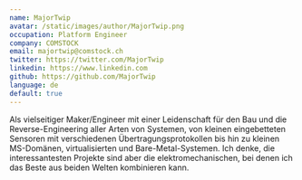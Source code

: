 ```yaml
---
name: MajorTwip
avatar: /static/images/author/MajorTwip.png
occupation: Platform Engineer
company: COMSTOCK
email: majortwip@comstock.ch
twitter: https://twitter.com/MajorTwip
linkedin: https://www.linkedin.com
github: https://github.com/MajorTwip
language: de
default: true
---
```



Als vielseitiger Maker/Engineer mit einer Leidenschaft für den Bau und die Reverse-Engineering aller Arten von Systemen,
von kleinen eingebetteten Sensoren mit verschiedenen Übertragungsprotokollen bis hin zu kleinen MS-Domänen, virtualisierten und Bare-Metal-Systemen.
Ich denke, die interessantesten Projekte sind aber die elektromechanischen, bei denen ich das Beste aus beiden Welten kombinieren kann.
